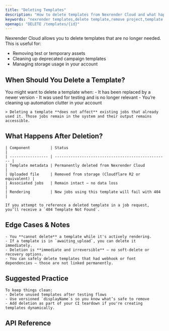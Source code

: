 ```yaml
---
title: "Deleting Templates"
description: "How to delete templates from Nexrender Cloud and what happens after."
keywords: "nexrender templates,delete template,remove project,template cleanup"
openapi: "DELETE /templates/{id}"
---
```


Nexrender Cloud allows you to delete templates that are no longer needed. This is useful for:

- Removing test or temporary assets
- Cleaning up deprecated campaign templates
- Managing storage usage in your account


## When Should You Delete a Template?
  You might want to delete a template when:
    - It has been replaced by a newer version
    - It was used for testing and is no longer relevant
    - You’re cleaning up automation clutter in your account

    > Deleting a template **does not affect** existing jobs that already used it. Those jobs remain in the system and their output remains accessible.
  
  
## What Happens After Deletion?
    | Component         | Status                                             |
    | ----------------- | -------------------------------------------------- |
    | Template metadata | Permanently deleted from Nexrender Cloud           |
    | Uploaded file     | Removed from storage (Cloudflare R2 or equivalent) |
    | Associated jobs   | Remain intact — no data loss                       |
    | Rendering         | New jobs using this template will fail with 404    |

    If you attempt to reference a deleted template in a job request, you’ll receive a `404 Template Not Found`.
  
## Edge Cases & Notes
    - You **cannot delete** a template while it's actively rendering.
    - If a template is in `awaiting_upload`, you can delete it immediately.
    - Deletion is **immediate and irreversible** — no soft-delete or recovery options.
    - You can safely delete templates that had webhook or font dependencies — those are not linked permanently.
  
## Suggested Practice
    To keep things clean:
    - Delete unused templates after testing flows
    - Use versioned `displayName`s so you know what’s safe to remove
    - Add deletion as part of your CI teardown if you're creating templates dynamically.

## API Reference

    

